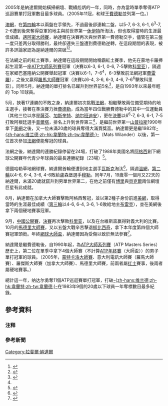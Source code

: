{{Main|拉斐爾·納達爾}}

2005年是納達爾開始橫掃網壇、戰績彪炳的一年，同時，亦為當時單季奪得ATP巡迴賽單打冠軍數目最多球員。（2005年11冠，和球王[[罗杰·费德勒|費德勒]]並列第一位。）

[[2005年澳洲網球公開賽|澳網]]，在[[2005年澳洲網球公開賽男子單打比賽|第四輪]]本以兩盤在手領先，不過最後卻連輸二盤，以5-7, 6-3, 6-1, 6<sup>3</sup>-7, 2-6遭到後來奪得亞軍的地主與前世界第一[[萊頓·休伊特|休伊特]]所淘汰，但也取得當時的生涯最佳成績。[[2005年邁阿密大師賽|邁阿密大師賽]]，納達爾在決賽再次與世界第一費德勒交手，儘管在第三盤一度只差两分取得勝利，最终卻連失三盤遭到費德勒逆轉，在這段期間的表現，被許多評論家認為是納達爾的突破<ref>{{cite news | title=Brave Hewitt battles past Nadal | date=24 January 2005 | url=http://news.bbc.co.uk/sport1/hi/tennis/4200919.stm | work=BBC Sports | accessdate=6 April 2010 | archive-date=2006-09-21 | archive-url=https://web.archive.org/web/20060921032847/http://news.bbc.co.uk/sport1/hi/tennis/4200919.stm | dead-url=no }}</ref><ref>{{cite news | title=Nadal proves to be the real deal | date=5 April 2005 | url=http://news.bbc.co.uk/sport2/hi/tennis/4412667.stm | work=BBC Sports | accessdate=6 April 2010 | archive-date=2017-08-21 | archive-url=https://web.archive.org/web/20170821175110/http://news.bbc.co.uk/sport1/hi/tennis/4412667.stm | dead-url=no }}</ref>。

在法網之前的紅土賽季，納達爾在這段期間開始稱霸紅土賽季，他先在蒙地卡羅捧起生涯第一座[[ATP大師系列賽|ATP大師系列賽]]冠軍（決賽以6-3, 6-1, 0-6, 7-5擊敗[[吉列尔莫·科里亚|科里亚]]），隔週在家鄉巴塞隆納公開賽舉起冠軍（決賽以6-1，7-6<sup>4</sup>，6-3擊敗前法網冠軍[[胡安·卡洛斯·费雷罗|費雷羅]]），之後又贏得[[羅馬大師賽|羅馬大師賽]]冠軍（決賽以6-4, 3-6, 6-3, 4-6, 7-6<sup>6</sup>擊敗科里亚）。同年5月，納達爾的單打排名已躍升到世界前5名<ref name="ranking2005">{{cite web |url=http://www.atpworldtour.com/Tennis/Players/Top-Players/Rafael-Nadal.aspx?t=rh |title=TP Rankings History: Rafael Nadal |accessdate=6 April 2010 |publisher=ATP Tour |archive-url=https://web.archive.org/web/20100208041200/http://www.atpworldtour.com/Tennis/Players/Top-Players/Rafael-Nadal.aspx?t=rh |archive-date=2010-02-08 |dead-url=yes }}</ref>，是自1993年以來最年輕的 Top 10球員。

5月，挾著17連勝的不敗之身，納達爾初次挑戰[[2005年法國網球公開賽|法網]]，相繼擊敗兩位備受期待的地主選手，接著在準決賽力挫[[費德勒|費德勒]]，成為當年四位戰勝費德勒中的其中一位運動員（其他三位以序是[[馬拉特·薩芬|薩芬]]、[[里夏爾·加斯奎特|加斯奎特]]、[[大卫·纳尔班迪安|纳尔班迪安]]），更在[[2005年法國網球公開賽男子單打比賽|決賽]]以6<sup>6</sup>-7, 6-3, 6-1, 7-5打敗阿根廷選手[[馬里亞諾·普埃爾塔|普爾塔]]，排名上升到世界第三<ref name="ranking2005"/>，是繼前世界第一[[皮特·桑普拉斯|山普拉斯]]1990年拿下[[美網|美網]]之後，又一位未滿20歲的球員奪得大滿貫獎盃。納達爾更是繼1982年[[韋蘭特|-{zh-hans:维兰德;zh-hk:韋蘭特;zh-tw:韋蘭德;}-]]（Mats Wilander）以後，第一位首次參加[[法網|法網]]便能奪冠的球員。

法網之後，納達爾的連勝紀錄停留在24場，打破了1988年美國名將[[阿格西|阿格西]]創下網球公開賽年代青少年球員的最長連勝紀錄（23場）<ref>{{cite news | title=Teen Nadal gives Spain reign over French Open | date=5 June 2006 | url=http://www.usatoday.com/sports/tennis/french/2005-06-05-day-14_x.htm | work=Associated Press (USA Today) | accessdate=6 April 2010 | archive-date=2011-01-22 | archive-url=https://web.archive.org/web/20110122234602/http://www.usatoday.com/sports/tennis/french/2005-06-05-day-14_x.htm | dead-url=no }}</ref>。

德國哈勒草地網球賽，納達爾首輪便遭到地主選手[[亞歷山大·瓦斯克|瓦斯克]]淘汰<ref>{{cite news | title=Waske snaps Nadal's winning streak | date=10 June 2005 | url=http://www.taipeitimes.com/News/sport/archives/2005/06/10/2003258798 | agency=Associated Press | accessdate=6 April 2010 | archive-date=2018-07-14 | archive-url=https://web.archive.org/web/20180714164724/http://www.taipeitimes.com/News/sport/archives/2005/06/10/2003258798 | dead-url=no }}</ref>，隔週[[2005年溫布爾登網球錦標賽|溫網]]，[[2005年溫布頓網球錦標賽男子單打比賽|第二輪]]以4-6, 6-4, 3-6, 4-6敗給盧森堡選手[[吉爾·穆勒|穆勒]]。同年7月，19歲零一個月又22天的納達爾，未滿20歲就竄升到男單世界第二，在他之前僅有[[比約恩·博里|博里]]與[[鮑裡斯·貝克爾|貝克爾]]兩位網壇巨星有此成就。

8月，納達爾在加拿大大師賽擊敗阿格西奪冠，並以第2種子身份前進[[2005年美國網球公開賽|美網]]，取得當時的生涯最佳成績（[[2005年美國網球公開賽男子單打比賽|第三輪]]以4-6, 6-4, 3-6, 1-6敗給地主[[詹姆斯·布雷克|布雷克]]），並在美網後拿下兩個硬地賽事冠軍。

9月，[[2005年中國網球公開賽|中國公開賽]]，[[2005年中國網球公開賽男子單打比賽|決賽]]再次擊敗[[吉列尔莫·科里亚|科里亚]]，以及在台維斯盃赢得對義大利的比賽。10月的[[馬德里大師賽|馬德里大師賽]]，又以五盤大戰辛苦擊退[[伊萬·柳比契奇|柳比西奇]]，拿下本年度第四個大師賽冠軍頭銜。年終[[網球大師盃|網球大師盃]]，納達爾因為受傷以致於無法參賽<ref>{{cite news | first=Julian | last=Linden | title=Foot injury delays Rafael Nadal's comeback | date=5 January 2006 | url=http://www.rediff.com/sports/2006/jan/05nadal.htm | work=Reuters | accessdate=6 April 2010 | archive-date=2011-06-07 | archive-url=https://web.archive.org/web/20110607042401/http://www.rediff.com/sports/2006/jan/05nadal.htm | dead-url=no }}</ref>。

納達爾是繼費德勒後，自1990年起，為[[ATP大師系列賽|ATP大師系列賽]]（ATP Masters Series）歷史上，第二位在單季中拿下4個大師賽（不計算[[ATP年終賽|ATP年終賽]]（大師盃））的男子單打冠軍的球員。（2005年，[[蒙地卡羅大師賽|蒙特卡洛大師賽]]、意大利電訊大師賽（羅馬大師賽）、羅傑斯大師賽（加拿大大師賽）、馬德里大師賽，前兩者屬[[紅土|红土]]賽事，後兩者屬硬地賽事。）

總計這一年，纳达尔勇奪11個ATP巡迴賽單打冠軍，打破[[韋蘭特|-{zh-hans:维兰德;zh-hk:韋蘭特;zh-tw:韋蘭德;}-]]在1983年9個的20歲以下球員一年奪標數目最多紀錄。

== 參考資料 ==
=== 注释 ===
{{ReflistH|2}}
{{注表脚}}
{{ReflistF}}

=== 參考新聞 ===
{{reflist|2}}

[[Category:拉斐爾·納達爾|Category:拉斐爾·納達爾]]